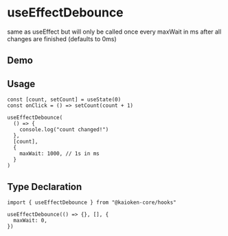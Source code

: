 
# useEffectDebounce

same as useEffect but will only be called once every maxWait in ms after all changes are finished (defaults to 0ms)

## Demo

<UseEffectDebounceExample />

## Usage

```tsx
const [count, setCount] = useState(0)
const onClick = () => setCount(count + 1)

useEffectDebounce(
  () => {
    console.log("count changed!")
  },
  [count],
  {
    maxWait: 1000, // 1s in ms
  }
)
```

## Type Declaration

```tsx twoslash
import { useEffectDebounce } from "@kaioken-core/hooks"

useEffectDebounce(() => {}, [], {
  maxWait: 0,
})
```
